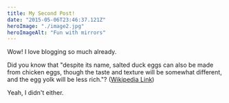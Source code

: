 ```yaml
---
title: My Second Post!
date: "2015-05-06T23:46:37.121Z"
heroImage: "./image2.jpg"
heroImageAlt: "Fun with mirrors"
---
```


Wow! I love blogging so much already.

Did you know that "despite its name, salted duck eggs can also be made from
chicken eggs, though the taste and texture will be somewhat different, and the
egg yolk will be less rich."?
([Wikipedia Link](https://en.wikipedia.org/wiki/Salted_duck_egg))

Yeah, I didn't either.
